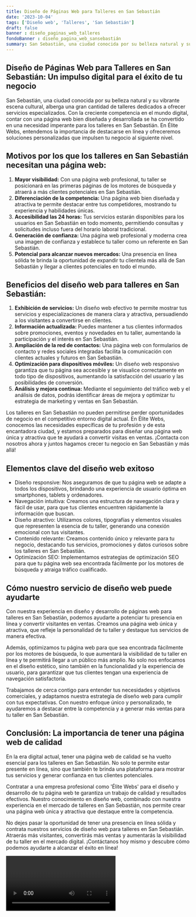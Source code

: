 ```yaml
---
title: Diseño de Páginas Web para Talleres en San Sebastián
date: '2023-10-04'
tags: ['Diseño web', 'Talleres', 'San Sebastián']
draft: false
banner : diseño_paginas_web_talleres
fondoBanner : diseño_pagina_web_sansebastián
summary: San Sebastián, una ciudad conocida por su belleza natural y su vibrante escena cultural, alberga una gran cantidad de talleres dedicados a ofrecer servicios especializados. Con la creciente competencia en el mundo digital, contar con una página web bien diseñada y desarrollada se ha convertido en una necesidad imperante para los talleres en San Sebastián. En Élite Webs, entendemos la importancia de destacarse en línea y ofreceremos soluciones personalizadas que impulsen tu negocio al siguiente nivel.
---
```


## Diseño de Páginas Web para Talleres en San Sebastián: Un impulso digital para el éxito de tu negocio

San Sebastián, una ciudad conocida por su belleza natural y su vibrante escena cultural, alberga una gran cantidad de talleres dedicados a ofrecer servicios especializados. Con la creciente competencia en el mundo digital, contar con una página web bien diseñada y desarrollada se ha convertido en una necesidad imperante para los talleres en San Sebastián. En Élite Webs, entendemos la importancia de destacarse en línea y ofreceremos soluciones personalizadas que impulsen tu negocio al siguiente nivel.

## Motivos por los que los talleres en San Sebastián necesitan una página web:
1. **Mayor visibilidad:** Con una página web profesional, tu taller se posicionará en las primeras páginas de los motores de búsqueda y atraerá a más clientes potenciales en San Sebastián.
2. **Diferenciación de la competencia:** Una página web bien diseñada y atractiva te permite destacar entre tus competidores, mostrando tu experiencia y habilidades únicas.
3. **Accesibilidad las 24 horas:** Tus servicios estarán disponibles para los usuarios en San Sebastián en todo momento, permitiendo consultas y solicitudes incluso fuera del horario laboral tradicional.
4. **Generación de confianza:** Una página web profesional y moderna crea una imagen de confianza y establece tu taller como un referente en San Sebastián.
5. **Potencial para alcanzar nuevos mercados:** Una presencia en línea sólida te brinda la oportunidad de expandir tu clientela más allá de San Sebastián y llegar a clientes potenciales en todo el mundo.

## Beneficios del diseño web para talleres en San Sebastián:
1. **Exhibición de servicios:** Un diseño web efectivo te permite mostrar tus servicios y especializaciones de manera clara y atractiva, persuadiendo a los visitantes a convertirse en clientes.
2. **Información actualizada:** Puedes mantener a tus clientes informados sobre promociones, eventos y novedades en tu taller, aumentando la participación y el interés en San Sebastián.
3. **Ampliación de la red de contactos:** Una página web con formularios de contacto y redes sociales integradas facilita la comunicación con clientes actuales y futuros en San Sebastián.
4. **Optimización para dispositivos móviles:** Un diseño web responsivo garantiza que tu página sea accesible y se visualice correctamente en todo tipo de dispositivos, aumentando la satisfacción del usuario y las posibilidades de conversión.
5. **Análisis y mejora continua:** Mediante el seguimiento del tráfico web y el análisis de datos, podrás identificar áreas de mejora y optimizar tu estrategia de marketing y ventas en San Sebastián.

Los talleres en San Sebastián no pueden permitirse perder oportunidades de negocio en el competitivo entorno digital actual. En Élite Webs, conocemos las necesidades específicas de tu profesión y de esta encantadora ciudad, y estamos preparados para diseñar una página web única y atractiva que te ayudará a convertir visitas en ventas. ¡Contacta con nosotros ahora y juntos hagamos crecer tu negocio en San Sebastián y más allá!

<GifSeo />

<Cta />

## Elementos clave del diseño web exitoso

- Diseño responsive: Nos aseguramos de que tu página web se adapte a todos los dispositivos, brindando una experiencia de usuario óptima en smartphones, tablets y ordenadores.
- Navegación intuitiva: Creamos una estructura de navegación clara y fácil de usar, para que tus clientes encuentren rápidamente la información que buscan.
- Diseño atractivo: Utilizamos colores, tipografías y elementos visuales que representen la esencia de tu taller, generando una conexión emocional con tus visitantes.
- Contenido relevante: Creamos contenido único y relevante para tu negocio, destacando tus servicios, promociones y datos curiosos sobre los talleres en San Sebastián.
- Optimización SEO: Implementamos estrategias de optimización SEO para que tu página web sea encontrada fácilmente por los motores de búsqueda y atraiga tráfico cualificado.

## Cómo nuestro servicio de diseño web puede ayudarte

Con nuestra experiencia en diseño y desarrollo de páginas web para talleres en San Sebastián, podemos ayudarte a potenciar tu presencia en línea y convertir visitantes en ventas. Creamos una página web única y atractiva, que refleje la personalidad de tu taller y destaque tus servicios de manera efectiva.

Además, optimizamos tu página web para que sea encontrada fácilmente por los motores de búsqueda, lo que aumentará la visibilidad de tu taller en línea y te permitirá llegar a un público más amplio. No solo nos enfocamos en el diseño estético, sino también en la funcionalidad y la experiencia de usuario, para garantizar que tus clientes tengan una experiencia de navegación satisfactoria.

Trabajamos de cerca contigo para entender tus necesidades y objetivos comerciales, y adaptamos nuestra estrategia de diseño web para cumplir con tus expectativas. Con nuestro enfoque único y personalizado, te ayudaremos a destacar entre la competencia y a generar más ventas para tu taller en San Sebastián.

## Conclusión: La importancia de tener una página web de calidad

En la era digital actual, tener una página web de calidad se ha vuelto esencial para los talleres en San Sebastián. No solo te permite estar presente en línea, sino que también te brinda una plataforma para mostrar tus servicios y generar confianza en tus clientes potenciales.

Contratar a una empresa profesional como 'Élite Webs' para el diseño y desarrollo de tu página web te garantiza un trabajo de calidad y resultados efectivos. Nuestro conocimiento en diseño web, combinado con nuestra experiencia en el mercado de talleres en San Sebastián, nos permite crear una página web única y atractiva que destaque entre la competencia.

No dejes pasar la oportunidad de tener una presencia en línea sólida y contrata nuestros servicios de diseño web para talleres en San Sebastián. Atraerás más visitantes, convertirás más ventas y aumentarás la visibilidad de tu taller en el mercado digital. ¡Contáctanos hoy mismo y descubre cómo podemos ayudarte a alcanzar el éxito en línea!

<Video />

<CtaBot job='Talleres' city='San Sebastián'/>

<Gmaps query='San Sebastián+españa+maps' />